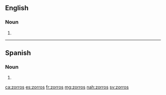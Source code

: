 ==English==

===Noun===
{{head|en|plural}}

# {{plural of|zorro|lang=en}}

----

==Spanish==

===Noun===
{{head|es|noun form|g=m-p}}

# {{plural of|zorro|lang=es}}

[[ca:zorros]]
[[es:zorros]]
[[fr:zorros]]
[[mg:zorros]]
[[nah:zorros]]
[[sv:zorros]]
